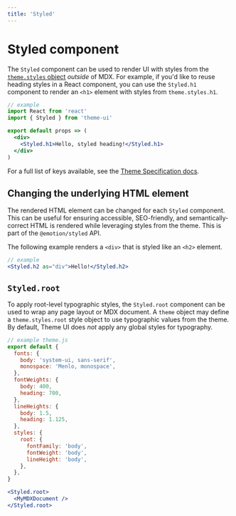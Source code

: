 ```yaml
---
title: 'Styled'
---
```




# Styled component

The `Styled` component can be used to render UI with styles from the [`theme.styles` object](/theming#styles) _outside_ of MDX.
For example, if you'd like to reuse heading styles in a React component,
you can use the `Styled.h1` component to render an `<h1>` element with styles from `theme.styles.h1`.

```jsx
// example
import React from 'react'
import { Styled } from 'theme-ui'

export default props => (
  <div>
    <Styled.h1>Hello, styled heading!</Styled.h1>
  </div>
)
```

For a full list of keys available, see the [Theme Specification docs](/theme-spec#styles).

## Changing the underlying HTML element

The rendered HTML element can be changed for each `Styled` component.
This can be useful for ensuring accessible, SEO-friendly, and semantically-correct HTML is rendered while leveraging styles from the theme.
This is part of the `@emotion/styled` API.

The following example renders a `<div>` that is styled like an `<h2>` element.

```jsx
// example
<Styled.h2 as="div">Hello!</Styled.h2>
```

## `Styled.root`

To apply root-level typographic styles, the `Styled.root` component can be used to wrap any page layout or MDX document.
A `theme` object may define a `theme.styles.root` style object to use typographic values from the theme.
By default, Theme UI does _not_ apply any global styles for typography.

```js
// example theme.js
export default {
  fonts: {
    body: 'system-ui, sans-serif',
    monospace: 'Menlo, monospace',
  },
  fontWeights: {
    body: 400,
    heading: 700,
  },
  lineHeights: {
    body: 1.5,
    heading: 1.125,
  },
  styles: {
    root: {
      fontFamily: 'body',
      fontWeight: 'body',
      lineHeight: 'body',
    },
  },
}
```

```jsx
<Styled.root>
  <MyMDXDocument />
</Styled.root>
```
